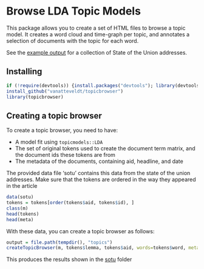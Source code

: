 Browse LDA Topic Models
========================================================

This package allows you to create a set of HTML files to browse a topic model.
It creates a word cloud and time-graph per topic, and annotates a selection of documents with the topic for each word.

See the [example output](https://cdn.rawgit.com/vanatteveldt/topicbrowser/master/sotu/index.html) for a collection of State of the Union addresses.

Installing 
----

```r
if (!require(devtools)) {install.packages("devtools"); library(devtools)}
install_github("vanatteveldt/topicbrowser")
library(topicbrowser)
```

Creating a topic browser
----

To create a topic browser, you need to have:

- A model fit using `topicmodels::LDA`
- The set of original tokens used to create the document term matrix, and the document ids these tokens are from
- The metadata of the documents, containing aid, headline, and date

The provided data file 'sotu' contains this data from the state of the union addresses. 
Make sure that the tokens are ordered in the way they appeared in the article

```r
data(sotu)
tokens = tokens[order(tokens$aid, tokens$id), ]
class(m)
head(tokens)
head(meta)
```

With these data, you can create a topic browser as follows:

```r
output = file.path(tempdir(), "topics")
createTopicBrowser(m, tokens$lemma, tokens$aid, words=tokens$word, meta=meta, folder_name=output)
```

This produces the results shown in the [sotu](https://cdn.rawgit.com/vanatteveldt/topicbrowser/master/sotu/index.html) folder